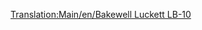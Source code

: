 [[Translation:Main/en/Bakewell Luckett LB-10]]
{{Template:Avion/Fr
|Nom=Bakewell Luckett LB-10
|Image=[[File:en/McDonnelDouglasDC-10.png|Bakewell Luckett LB-10]]
|Coût=38 964 (77 928)
|Vitesse=947 km/h (592 MPH)
|Entretien=5 400 (10 800)
|Conception=1971
|Vie=20
|Capacité=220 passagers & 40 sacs de courrier
|Description=Avion avec une capacité supérieure, et un peu moins cher que les autres avions.
|Réalité=[http://www.wikipedia.org/wiki/fr:McDonnell Douglas DC-10 McDonnell Douglas DC-10]
}}